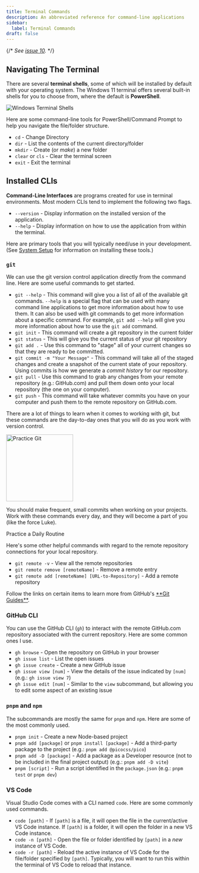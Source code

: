 ```yaml
---
title: Terminal Commands
description: An abbreviated reference for command-line applications
sidebar:
  label: Terminal Commands
draft: false
---
```



{/* *See [issue 10](https://github.com/dgilleland/CPSC-1520/issues/10).* */}

## Navigating The Terminal


There are several **terminal shells**, some of which will be installed by default with your operating system. The Windows 11 terminal offers several built-in shells for you to choose from, where the default is **PowerShell**.

<Image src={terminal} alt="Windows Terminal Shells" />

Here are some command-line tools for PowerShell/Command Prompt to help you navigate the file/folder structure.

- `cd` - Change Directory
- `dir` - List the contents of the current directory/folder
- `mkdir` - Create (or *make*) a new folder
- `clear` or `cls` - Clear the terminal screen
- `exit` - Exit the terminal

## Installed CLIs

**Command-Line Interfaces** are programs created for use in terminal environments. Most modern CLIs tend to implement the following two flags.

- `--version` - Display information on the installed version of the application.
- `--help` - Display information on how to use the application from within the terminal.

Here are primary tools that you will typically need/use in your development. (See [System Setup](/CPSC-1520/tutorials/0010/) for information on installing these tools.)

### `git`

We can use the git version control application directly from the command line. Here are some useful commands to get started.

- `git --help` - This command will give you a list of all of the available git commands. `--help` is a special flag that can be used with many command line applications to get more information about how to use them. It can also be used with git commands to get more information about a specific command. For example, `git add --help` will give you more information about how to use the `git add` command.
- `git init` - This command will create a git repository in the current folder
- `git status` - This will give you the current status of your git repository
- `git add .` - Use this command to "stage" all of your current changes so that they are ready to be committed.
- `git commit -m "Your Message"` - This command will take all of the staged changes and create a snapshot of the current state of your repository. Using commits is how we generate a *commit history* for our repository.
- `git pull` - Use this command to grab any changes from your remote repository (e.g.: GitHub.com) and pull them down onto your local repository (the one on your computer).
- `git push` - This command will take whatever commits you have on your computer and push them to the remote repository on GitHub.com.

There are a lot of things to learn when it comes to working with git, but these commands are the day-to-day ones that you will do as you work with version control.

<Aside type="tip" title="Professional Discipline">
  <Image src={flipped} alt="Practice Git" class="float-end ml-3" width="180" />

  You should make frequent, small commits when working on your projects. Work with these commands every day, and they will become a part of you (like the force Luke).

  <LinkButton href="/CPSC-1520/reference/1100/">Practice a Daily Routine</LinkButton>
</Aside>

Here's some other helpful commands with regard to the remote repository connections for your local repository.

- `git remote -v` - View all the remote repositories
- `git remote remove [remoteName]` - Remove a remote entry
- `git remote add [remoteName] [URL-to-Repository]` - Add a remote repository


<Card title="GitHub's GitGuides" icon='github'>
  Follow the links on certain items to learn more from GitHub's <a href="https://github.com/git-guides" target="_blank">**Git Guides**</a>.
</Card>

<CardGrid>
  <LinkCard title="git status" href="https://github.com/git-guides/git-status" target="_blank" description='Always a good starting point!' />
  <LinkCard title="git clone" href="https://github.com/git-guides/git-clone" target="_blank" description='Before you can begin your work, you need the repo from your instructor' />
  <LinkCard title="git add" href="https://github.com/git-guides/git-add" target='_blank' description='The first of the two-step process of tracking changes' />
  <LinkCard title="git commit" href="https://github.com/git-guides/git-commit" target="_blank" description='The second of the two-step process of tracking changes' />
  <LinkCard title="git pull" href="https://github.com/git-guides/git-pull" target="_blank" description='When you need to grab updates from your remote repo' />
  <LinkCard title="git push" href="https://github.com/git-guides/git-push" target="_blank" description='When you need to send your local changes to your remote repo' />
</CardGrid>

### GitHub CLI

You can use the GitHub CLI (`gh`) to interact with the remote GitHub.com repository associated with the current repository. Here are some common ones I use.

- `gh browse` - Open the repository on GitHub in your browser
- `gh issue list` - List the open issues
- `gh issue create` - Create a new GitHub issue
- `gh issue view [num]` - View the details of the issue indicated by `[num]` (e.g.: `gh issue view 7`)
- `gh issue edit [num]` - Similar to the `view` subcommand, but allowing you to edit some aspect of an existing issue


### `pnpm` and `npm`

The subcommands are mostly the same for `pnpm` and `npm`. Here are some of the most commonly used.

- `pnpm init` - Create a new Node-based project
- `pnpm add [package]` or `pnpm install [package]` - Add a third-party package to the project (e.g.: `pnpm add @picocss/pico`)
- `pnpm add -D [package]` - Add a package as a Developer resource (not to be included in the final project output) (e.g.: `pnpm add -D vite`)
- `pnpm [script]` - Run a script identified in the `package.json` (e.g.: `pnpm test` or `pnpm dev`)

### VS Code

Visual Studio Code comes with a CLI named `code`. Here are some commonly used commands.

- `code [path]` - If `[path]` is a file, it will open the file in the current/active VS Code instance. If `[path]` is a folder, it will open the folder in a new VS Code instance.
- `code -n [path]` - Open the file or folder identified by `[path]` in a *new* instance of VS Code.
- `code -r [path]` - Reload the active instance of VS Code for the file/folder specified by `[path]`. Typically, you will want to run this within the terminal of VS Code to reload that instance.

